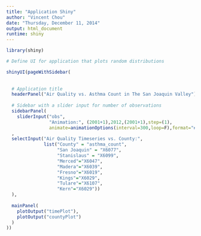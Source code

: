 ```yaml
---
title: "Application Shiny"
author: "Vincent Chou"
date: "Thursday, December 11, 2014"
output: html_document
runtime: shiny
---
```

```r
library(shiny)

# Define UI for application that plots random distributions 

shinyUI(pageWithSidebar(
  
  
  # Application title
  headerPanel("Air Quality vs. Asthma Count in The San Joaquin Valley"),
  
  # Sidebar with a slider input for number of observations
  sidebarPanel(
    sliderInput("obs", 
                "Animation:", (2001+1),2012,(2001+1),step=(1),
                animate=animationOptions(interval=300,loop=F),format="####")
  ,
  selectInput("Air Quality Timeseries vs. County:",
              list("County" = "asthma_count", 
                   "San Joaquin" = "X6077", 
                   "Stanislaus" = "X6099",
                   "Merced"="X6047",
                   "Madera"="X6039",
                   "Fresno"="X6019",
                   "Kings"="X6029",
                   "Tulare"="X6107",
                   "Kern"="X6029"))
  ),
  
  mainPanel(
    plotOutput("timePlot"),
    plotOutput("countyPlot")
  )
))
```
